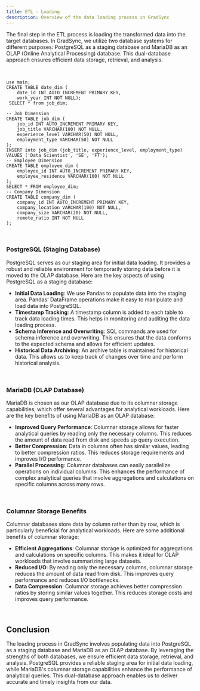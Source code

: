 ```yaml
---
title: ETL - Loading
description: Overview of the data loading process in GradSync
---
```


The final step in the ETL process is loading the transformed data into the target databases. In GradSync, we utilize two database systems for different purposes: PostgreSQL as a staging database and MariaDB as an OLAP (Online Analytical Processing) database. This dual-database approach ensures efficient data storage, retrieval, and analysis.

<br />

```psql
use main;
CREATE TABLE date_dim (
    date_id INT AUTO_INCREMENT PRIMARY KEY,
    work_year INT NOT NULL);
 SELECT * from job_dim;
 
-- Job Dimension
CREATE TABLE job_dim (
    job_id INT AUTO_INCREMENT PRIMARY KEY,
    job_title VARCHAR(100) NOT NULL,
    experience_level VARCHAR(50) NOT NULL,
    employment_type VARCHAR(50) NOT NULL
);
INSERT into job_dim (job_title, experience_level, employment_type) VALUES ('Data Scientist', 'SE', 'FT');
-- Employee Dimension
CREATE TABLE employee_dim (
    employee_id INT AUTO_INCREMENT PRIMARY KEY,
    employee_residence VARCHAR(100) NOT NULL
);
SELECT * FROM employee_dim;
-- Company Dimension
CREATE TABLE company_dim (
    company_id INT AUTO_INCREMENT PRIMARY KEY,
    company_location VARCHAR(100) NOT NULL,
    company_size VARCHAR(20) NOT NULL,
    remote_ratio INT NOT NULL
);
```

<br />

### PostgreSQL (Staging Database)

PostgreSQL serves as our staging area for initial data loading. It provides a robust and reliable environment for temporarily storing data before it is moved to the OLAP database. Here are the key aspects of using PostgreSQL as a staging database:

- **Initial Data Loading**: We use Pandas to populate data into the staging area. Pandas' DataFrame operations make it easy to manipulate and load data into PostgreSQL.
- **Timestamp Tracking**: A timestamp column is added to each table to track data loading times. This helps in monitoring and auditing the data loading process.
- **Schema Inference and Overwriting**: SQL commands are used for schema inference and overwriting. This ensures that the data conforms to the expected schema and allows for efficient updates.
- **Historical Data Archiving**: An archive table is maintained for historical data. This allows us to keep track of changes over time and perform historical analysis.

<br />

### MariaDB (OLAP Database)

MariaDB is chosen as our OLAP database due to its columnar storage capabilities, which offer several advantages for analytical workloads. Here are the key benefits of using MariaDB as an OLAP database:

- **Improved Query Performance**: Columnar storage allows for faster analytical queries by reading only the necessary columns. This reduces the amount of data read from disk and speeds up query execution.
- **Better Compression**: Data in columns often has similar values, leading to better compression ratios. This reduces storage requirements and improves I/O performance.
- **Parallel Processing**: Columnar databases can easily parallelize operations on individual columns. This enhances the performance of complex analytical queries that involve aggregations and calculations on specific columns across many rows.

<br />

### Columnar Storage Benefits

Columnar databases store data by column rather than by row, which is particularly beneficial for analytical workloads. Here are some additional benefits of columnar storage:

- **Efficient Aggregations**: Columnar storage is optimized for aggregations and calculations on specific columns. This makes it ideal for OLAP workloads that involve summarizing large datasets.
- **Reduced I/O**: By reading only the necessary columns, columnar storage reduces the amount of data read from disk. This improves query performance and reduces I/O bottlenecks.
- **Data Compression**: Columnar storage achieves better compression ratios by storing similar values together. This reduces storage costs and improves query performance.

<br />

## Conclusion

The loading process in GradSync involves populating data into PostgreSQL as a staging database and MariaDB as an OLAP database. By leveraging the strengths of both databases, we ensure efficient data storage, retrieval, and analysis. PostgreSQL provides a reliable staging area for initial data loading, while MariaDB's columnar storage capabilities enhance the performance of analytical queries. This dual-database approach enables us to deliver accurate and timely insights from our data.